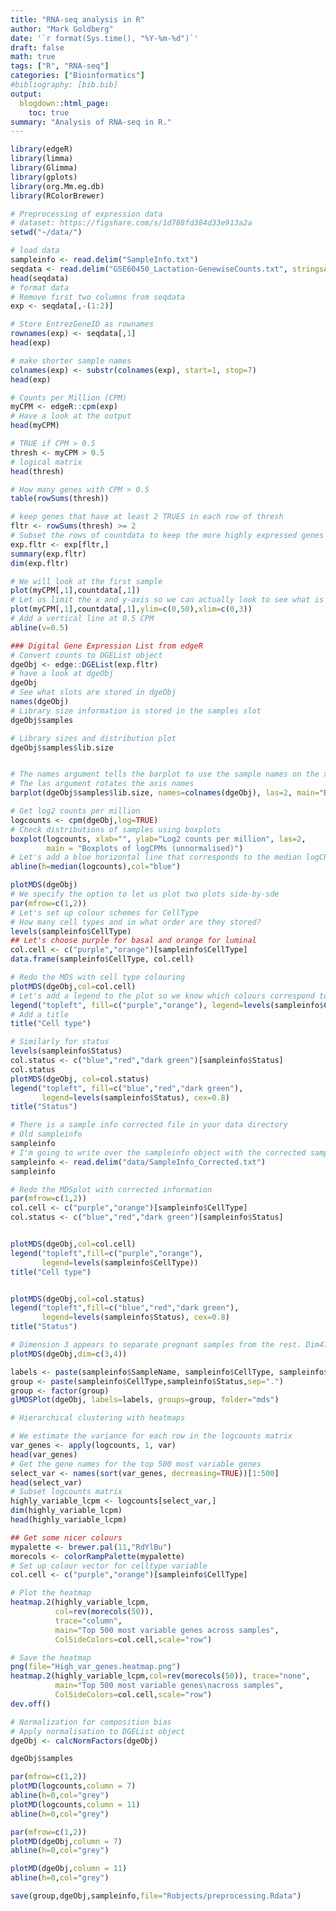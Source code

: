 ```yaml
---
title: "RNA-seq analysis in R"
author: "Mark Goldberg"
date: '`r format(Sys.time(), "%Y-%m-%d")`'
draft: false
math: true
tags: ["R", "RNA-seq"]
categories: ["Bioinformatics"]
#bibliography: [bib.bib]
output:
  blogdown::html_page:
    toc: true
summary: "Analysis of RNA-seq in R."
---
```


```r
library(edgeR)
library(limma)
library(Glimma) 
library(gplots)
library(org.Mm.eg.db)
library(RColorBrewer)

# Preprocessing of expression data
# dataset: https://figshare.com/s/1d788fd384d33e913a2a
setwd("~/data/")

# load data
sampleinfo <- read.delim("SampleInfo.txt")
seqdata <- read.delim("GSE60450_Lactation-GenewiseCounts.txt", stringsAsFactors = FALSE)
head(seqdata)
# format data
# Remove first two columns from seqdata
exp <- seqdata[,-(1:2)]

# Store EntrezGeneID as rownames
rownames(exp) <- seqdata[,1]
head(exp)

# make shorter sample names
colnames(exp) <- substr(colnames(exp), start=1, stop=7)
head(exp)

# Counts per Million (CPM)
myCPM <- edgeR::cpm(exp)
# Have a look at the output
head(myCPM)

# TRUE if CPM > 0.5
thresh <- myCPM > 0.5
# logical matrix
head(thresh)

# How many genes with CPM > 0.5
table(rowSums(thresh))

# keep genes that have at least 2 TRUES in each row of thresh
fltr <- rowSums(thresh) >= 2
# Subset the rows of countdata to keep the more highly expressed genes
exp.fltr <- exp[fltr,]
summary(exp.fltr)
dim(exp.fltr)

# We will look at the first sample
plot(myCPM[,1],countdata[,1])
# Let us limit the x and y-axis so we can actually look to see what is happening at the smaller counts
plot(myCPM[,1],countdata[,1],ylim=c(0,50),xlim=c(0,3))
# Add a vertical line at 0.5 CPM
abline(v=0.5)

### Digital Gene Expression List from edgeR
# Convert counts to DGEList object
dgeObj <- edge::DGEList(exp.fltr)
# have a look at dgeObj
dgeObj
# See what slots are stored in dgeObj
names(dgeObj)
# Library size information is stored in the samples slot
dgeObj$samples

# Library sizes and distribution plot
dgeObj$samples$lib.size


# The names argument tells the barplot to use the sample names on the x-axis
# The las argument rotates the axis names
barplot(dgeObj$samples$lib.size, names=colnames(dgeObj), las=2, main="Barplot of library sizes")

# Get log2 counts per million
logcounts <- cpm(dgeObj,log=TRUE)
# Check distributions of samples using boxplots
boxplot(logcounts, xlab="", ylab="Log2 counts per million", las=2,
        main = "Boxplots of logCPMs (unnormalised)")
# Let's add a blue horizontal line that corresponds to the median logCPM
abline(h=median(logcounts),col="blue")

plotMDS(dgeObj)
# We specify the option to let us plot two plots side-by-sde
par(mfrow=c(1,2))
# Let's set up colour schemes for CellType
# How many cell types and in what order are they stored?
levels(sampleinfo$CellType)
## Let's choose purple for basal and orange for luminal
col.cell <- c("purple","orange")[sampleinfo$CellType]
data.frame(sampleinfo$CellType, col.cell)

# Redo the MDS with cell type colouring
plotMDS(dgeObj,col=col.cell)
# Let's add a legend to the plot so we know which colours correspond to which cell type
legend("topleft", fill=c("purple","orange"), legend=levels(sampleinfo$CellType))
# Add a title
title("Cell type")

# Similarly for status
levels(sampleinfo$Status)
col.status <- c("blue","red","dark green")[sampleinfo$Status]
col.status
plotMDS(dgeObj, col=col.status)
legend("topleft", fill=c("blue","red","dark green"),
       legend=levels(sampleinfo$Status), cex=0.8)
title("Status")

# There is a sample info corrected file in your data directory
# Old sampleinfo
sampleinfo
# I'm going to write over the sampleinfo object with the corrected sample info
sampleinfo <- read.delim("data/SampleInfo_Corrected.txt")
sampleinfo

# Redo the MDSplot with corrected information
par(mfrow=c(1,2))
col.cell <- c("purple","orange")[sampleinfo$CellType]
col.status <- c("blue","red","dark green")[sampleinfo$Status]


plotMDS(dgeObj,col=col.cell)
legend("topleft",fill=c("purple","orange"),
       legend=levels(sampleinfo$CellType))
title("Cell type")


plotMDS(dgeObj,col=col.status)
legend("topleft",fill=c("blue","red","dark green"), 
       legend=levels(sampleinfo$Status), cex=0.8)
title("Status")

# Dimension 3 appears to separate pregnant samples from the rest. Dim4?
plotMDS(dgeObj,dim=c(3,4))

labels <- paste(sampleinfo$SampleName, sampleinfo$CellType, sampleinfo$Status)
group <- paste(sampleinfo$CellType,sampleinfo$Status,sep=".")
group <- factor(group)
glMDSPlot(dgeObj, labels=labels, groups=group, folder="mds")

# Hierarchical clustering with heatmaps

# We estimate the variance for each row in the logcounts matrix
var_genes <- apply(logcounts, 1, var)
head(var_genes)
# Get the gene names for the top 500 most variable genes
select_var <- names(sort(var_genes, decreasing=TRUE))[1:500]
head(select_var)
# Subset logcounts matrix
highly_variable_lcpm <- logcounts[select_var,]
dim(highly_variable_lcpm)
head(highly_variable_lcpm)

## Get some nicer colours
mypalette <- brewer.pal(11,"RdYlBu")
morecols <- colorRampPalette(mypalette)
# Set up colour vector for celltype variable
col.cell <- c("purple","orange")[sampleinfo$CellType]

# Plot the heatmap
heatmap.2(highly_variable_lcpm, 
          col=rev(morecols(50)),
          trace="column", 
          main="Top 500 most variable genes across samples",
          ColSideColors=col.cell,scale="row")

# Save the heatmap
png(file="High_var_genes.heatmap.png")
heatmap.2(highly_variable_lcpm,col=rev(morecols(50)), trace="none",
          main="Top 500 most variable genes\nacross samples", 
          ColSideColors=col.cell,scale="row")
dev.off()

# Normalization for composition bias
# Apply normalisation to DGEList object
dgeObj <- calcNormFactors(dgeObj)

dgeObj$samples

par(mfrow=c(1,2))
plotMD(logcounts,column = 7)
abline(h=0,col="grey")
plotMD(logcounts,column = 11)
abline(h=0,col="grey")

par(mfrow=c(1,2))
plotMD(dgeObj,column = 7)
abline(h=0,col="grey")

plotMD(dgeObj,column = 11)
abline(h=0,col="grey")

save(group,dgeObj,sampleinfo,file="Robjects/preprocessing.Rdata")
```
